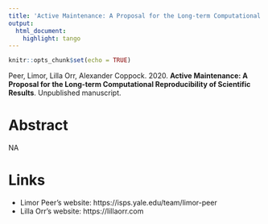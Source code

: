 ```yaml
---
title: 'Active Maintenance: A Proposal for the Long-term Computational Reproducibility of Scientific Results'
output:
  html_document:
    highlight: tango
---
```


```r
knitr::opts_chunk$set(echo = TRUE)
```

Peer, Limor, Lilla Orr, Alexander Coppock. 2020. <b>Active Maintenance: A Proposal for the Long-term Computational Reproducibility of Scientific Results</b>. Unpublished manuscript.

# Abstract
NA

# Links

- Limor Peer's website: https://isps.yale.edu/team/limor-peer
- Lilla Orr's website: https://lillaorr.com

